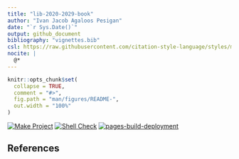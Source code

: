 ```yaml
---
title: "lib-2020-2029-book"
author: "Ivan Jacob Agaloos Pesigan"
date: "`r Sys.Date()`"
output: github_document
bibliography: "vignettes.bib"
csl: https://raw.githubusercontent.com/citation-style-language/styles/master/apa.csl
nocite: |
  @*
---
```


<!-- README.md is generated from .setup/readme/README.Rmd. Please edit that file -->

```r
knitr::opts_chunk$set(
  collapse = TRUE,
  comment = "#>",
  fig.path = "man/figures/README-",
  out.width = "100%"
)
```

<!-- badges: start -->
[![Make Project](https://github.com/ijapesigan/lib-2020-2029-book/actions/workflows/make.yml/badge.svg)](https://github.com/ijapesigan/lib-2020-2029-book/actions/workflows/make.yml)
[![Shell Check](https://github.com/ijapesigan/lib-2020-2029-book/actions/workflows/shellcheck.yml/badge.svg)](https://github.com/ijapesigan/lib-2020-2029-book/actions/workflows/shellcheck.yml)
[![pages-build-deployment](https://github.com/ijapesigan/lib-2020-2029-book/actions/workflows/pages/pages-build-deployment/badge.svg)](https://github.com/ijapesigan/lib-2020-2029-book/actions/workflows/pages/pages-build-deployment)
<!-- badges: end -->

## References
